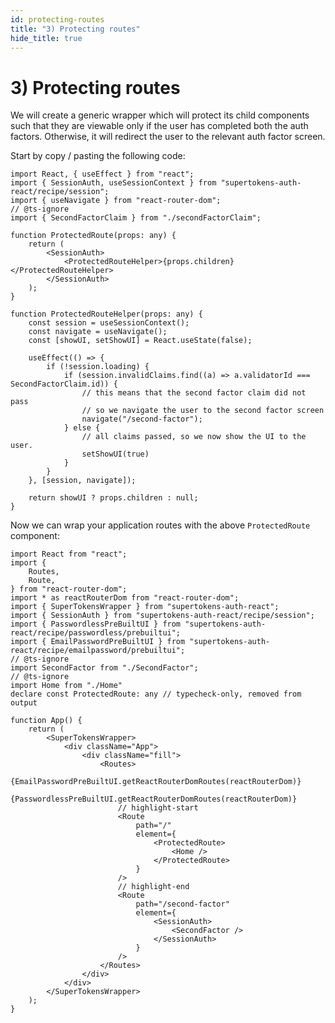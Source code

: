 ```yaml
---
id: protecting-routes
title: "3) Protecting routes"
hide_title: true
---
```



# 3) Protecting routes

<Disclaimer />

We will create a generic wrapper which will protect its child components such that they are viewable only if the user has completed both the auth factors. Otherwise, it will redirect the user to the relevant auth factor screen.

Start by copy / pasting the following code:
```tsx
import React, { useEffect } from "react";
import { SessionAuth, useSessionContext } from "supertokens-auth-react/recipe/session";
import { useNavigate } from "react-router-dom";
// @ts-ignore
import { SecondFactorClaim } from "./secondFactorClaim";

function ProtectedRoute(props: any) {
    return (
        <SessionAuth>
            <ProtectedRouteHelper>{props.children}</ProtectedRouteHelper>
        </SessionAuth>
    );
}

function ProtectedRouteHelper(props: any) {
    const session = useSessionContext();
    const navigate = useNavigate();
    const [showUI, setShowUI] = React.useState(false);

    useEffect(() => {
        if (!session.loading) {
            if (session.invalidClaims.find((a) => a.validatorId === SecondFactorClaim.id)) {
                // this means that the second factor claim did not pass
                // so we navigate the user to the second factor screen
                navigate("/second-factor");
            } else {
                // all claims passed, so we now show the UI to the user.
                setShowUI(true)
            }
        }
    }, [session, navigate]);

    return showUI ? props.children : null;
}
```

Now we can wrap your application routes with the above `ProtectedRoute` component:


```tsx
import React from "react";
import {
    Routes,
    Route,
} from "react-router-dom";
import * as reactRouterDom from "react-router-dom";
import { SuperTokensWrapper } from "supertokens-auth-react";
import { SessionAuth } from "supertokens-auth-react/recipe/session";
import { PasswordlessPreBuiltUI } from "supertokens-auth-react/recipe/passwordless/prebuiltui";
import { EmailPasswordPreBuiltUI } from "supertokens-auth-react/recipe/emailpassword/prebuiltui";
// @ts-ignore
import SecondFactor from "./SecondFactor";
// @ts-ignore
import Home from "./Home"
declare const ProtectedRoute: any // typecheck-only, removed from output

function App() {
    return (
        <SuperTokensWrapper>
            <div className="App">
                <div className="fill">
                    <Routes>
                        {EmailPasswordPreBuiltUI.getReactRouterDomRoutes(reactRouterDom)}
                        {PasswordlessPreBuiltUI.getReactRouterDomRoutes(reactRouterDom)}
                        // highlight-start
                        <Route
                            path="/"
                            element={
                                <ProtectedRoute>
                                    <Home />
                                </ProtectedRoute>
                            }
                        />
                        // highlight-end
                        <Route
                            path="/second-factor"
                            element={
                                <SessionAuth>
                                    <SecondFactor />
                                </SessionAuth>
                            }
                        />
                    </Routes>
                </div>
            </div>
        </SuperTokensWrapper>
    );
}
```
